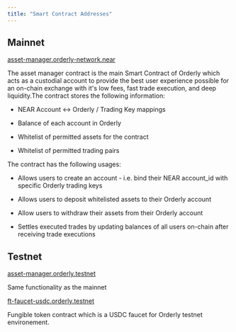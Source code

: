 ```yaml
---
title: "Smart Contract Addresses"
---
```


## Mainnet

[asset-manager.orderly-network.near](https://nearblocks.io/address/asset-manager.orderly-network.near)

The asset manager contract is the main Smart Contract of Orderly which acts as a custodial account to provide the best user experience possible for an on-chain exchange with it's low fees, fast trade execution, and deep liquidity.The contract stores the following information:

* NEAR Account ↔︎ Orderly / Trading Key mappings

* Balance of each account in Orderly

* Whitelist of permitted assets for the contract

* Whitelist of permitted trading pairs

The contract has the following usages:

* Allows users to create an account - i.e. bind their NEAR account\_id with specific Orderly trading keys

* Allows users to deposit whitelisted assets to their Orderly account

* Allow users to withdraw their assets from their Orderly account

* Settles executed trades by updating balances of all users on-chain after receiving trade executions

## Testnet

[asset-manager.orderly.testnet](https://testnet.nearblocks.io/address/asset-manager.orderly.testnet)

Same functionality as the mainnet

[ft-faucet-usdc.orderly.testnet](https://testnet.nearblocks.io/address/ft-faucet-usdc.orderly.testnet)

Fungible token contract which is a USDC faucet for Orderly testnet environement.